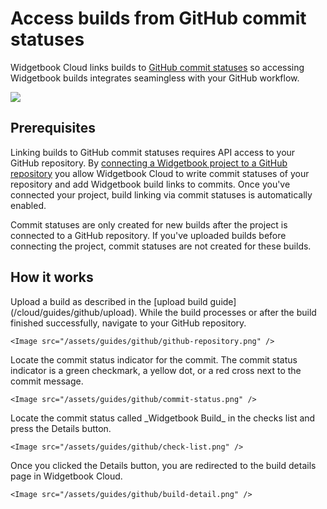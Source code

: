 # Access builds from GitHub commit statuses

Widgetbook Cloud links builds to [GitHub commit statuses](https://docs.github.com/en/rest/commits/statuses#about-commit-statuses) so accessing Widgetbook builds integrates seamingless with your GitHub workflow.

<Image src="/assets/cloud/builds/github-link.png" caption="Widgetbook builds are accessed via commit statuses" zoom />

## Prerequisites

Linking builds to GitHub commit statuses requires API access to your GitHub repository.
By [connecting a Widgetbook project to a GitHub repository](/cloud/projects/connect#connect-project) you allow Widgetbook Cloud to write commit statuses of your repository and add Widgetbook build links to commits.
Once you've connected your project, build linking via commit statuses is automatically enabled.

<Warning>
Commit statuses are only created for new builds after the project is connected to a GitHub repository.
If you've uploaded builds before connecting the project, commit statuses are not created for these builds.
</Warning>

## How it works

<Steps>
  <Step title="Upload a build">
    Upload a build as described in the [upload build guide](/cloud/guides/github/upload).
  </Step>
  <Step title="Navigate to your repository">
    While the build processes or after the build finished successfully, navigate to your GitHub repository.

    <Image src="/assets/guides/github/github-repository.png" />
  </Step>
  <Step title="Locate the commit status">
    Locate the commit status indicator for the commit.
    The commit status indicator is a green checkmark, a yellow dot, or a red cross next to the commit message.

    <Image src="/assets/guides/github/commit-status.png" />
  </Step>
  <Step title="Build commit status">
    Locate the commit status called _Widgetbook Build_ in the checks list and press the Details button.

    <Image src="/assets/guides/github/check-list.png" />
  </Step>
  <Step title="Inspect the build">
    Once you clicked the Details button, you are redirected to the build details page in Widgetbook Cloud.

    <Image src="/assets/guides/github/build-detail.png" />
  </Step>
</Steps>